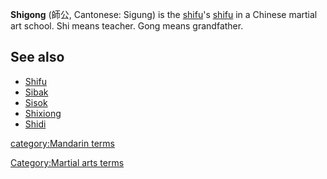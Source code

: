 '''Shigong''' (&#24107;&#20844;, Cantonese: Sigung) is the [[shifu]]'s [[shifu]] in a Chinese martial art school. Shi means teacher. Gong means grandfather.

==See also==
*[[Shifu]]
*[[Sibak]]
*[[Sisok]]
*[[Shixiong]]
*[[Shidi]]


{{ma-stub}}
[[Category:Martial arts terms]]
[[category:Mandarin terms]]
